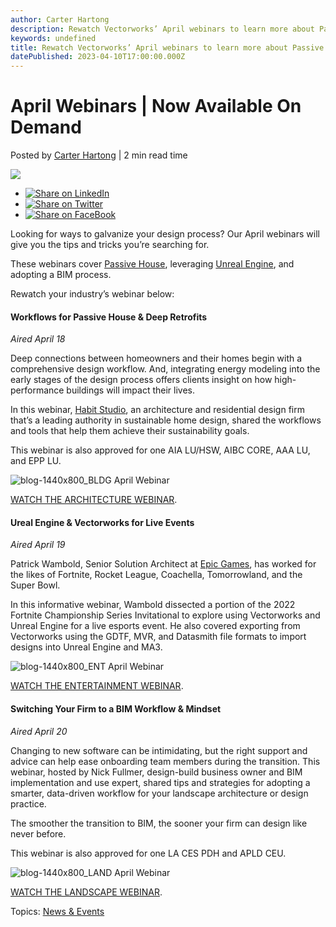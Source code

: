 ```yaml
---
author: Carter Hartong
description: Rewatch Vectorworks’ April webinars to learn more about Passive House, Unreal Engine, and adopting a BIM process.
keywords: undefined
title: Rewatch Vectorworks’ April webinars to learn more about Passive House, Unreal Engine, and adopting a BIM process. 
datePublished: 2023-04-10T17:00:00.000Z
---
```

  

# April Webinars | Now Available On Demand

 Posted by [Carter Hartong](https://blog.vectorworks.net/author/carter-hartong) | 2 min read time 

![](https://blog.vectorworks.net/hubfs/Blog%20Images/230406_April%20Webinar/blog-1440x800_LAND%20April%20Webinar.png) 

* [![Share on LinkedIn](https://2659751.fs1.hubspotusercontent-na1.net/hubfs/2659751/michaelDemo/share-LI.png)](http://www.linkedin.com/shareArticle?mini=true&url=https%3A%2F%2Fblog.vectorworks.net%2Fsign-up-today-for-vectorworks-april-webinars)
* [![Share on Twitter](https://2659751.fs1.hubspotusercontent-na1.net/hubfs/2659751/michaelDemo/share-TW.png)](https://www.twitter.com/share?text=April%20Webinars%20|%20Now%20Available%20On%20Demand&url=https%3A%2F%2Fblog.vectorworks.net%2Fsign-up-today-for-vectorworks-april-webinars&via=PMGTweets)
* [![Share on FaceBook](https://2659751.fs1.hubspotusercontent-na1.net/hubfs/2659751/michaelDemo/share-FB.png)](https://www.facebook.com/sharer/sharer.php?u=https%3A%2F%2Fblog.vectorworks.net%2Fsign-up-today-for-vectorworks-april-webinars)

Looking for ways to galvanize your design process? Our April webinars will give you the tips and tricks you’re searching for.

These webinars cover [Passive House](https://passivehouse-international.org/index.php?page%5Fid=150), leveraging [Unreal Engine](https://www.unrealengine.com/?utm%5Fsource=GoogleSearch&utm%5Fmedium=Performance&utm%5Fcampaign=%7Bcampaigname%7D&utm%5Fid=17086214833&sub%5Fcampaign=&utm%5Fcontent=&utm%5Fterm=unreal%20engine), and adopting a BIM process.

Rewatch your industry’s webinar below:

#### Workflows for Passive House & Deep Retrofits

_Aired April 18_ 

Deep connections between homeowners and their homes begin with a comprehensive design workflow. And, integrating energy modeling into the early stages of the design process offers clients insight on how high-performance buildings will impact their lives.

In this webinar, [Habit Studio](https://www.habitstudio.ca/), an architecture and residential design firm that’s a leading authority in sustainable home design, shared the workflows and tools that help them achieve their sustainability goals.

This webinar is also approved for one AIA LU/HSW, AIBC CORE, AAA LU, and EPP LU.

![blog-1440x800_BLDG April Webinar](https://blog.vectorworks.net/hs-fs/hubfs/Blog%20Images/230406_April%20Webinar/blog-1440x800_BLDG%20April%20Webinar.png?width=1440&height=800&name=blog-1440x800_BLDG%20April%20Webinar.png) 

[WATCH THE ARCHITECTURE WEBINAR](https://university.vectorworks.net/course/view.php?id=2624).

#### Ureal Engine & Vectorworks for Live Events

_Aired April 19_ 

Patrick Wambold, Senior Solution Architect at [Epic Games](https://store.epicgames.com/), has worked for the likes of Fortnite, Rocket League, Coachella, Tomorrowland, and the Super Bowl.

In this informative webinar, Wambold dissected a portion of the 2022 Fortnite Championship Series Invitational to explore using Vectorworks and Unreal Engine for a live esports event. He also covered exporting from Vectorworks using the GDTF, MVR, and Datasmith file formats to import designs into Unreal Engine and MA3.

![blog-1440x800_ENT April Webinar](https://blog.vectorworks.net/hs-fs/hubfs/Blog%20Images/230406_April%20Webinar/blog-1440x800_ENT%20April%20Webinar.png?width=1440&height=800&name=blog-1440x800_ENT%20April%20Webinar.png) 

[WATCH THE ENTERTAINMENT WEBINAR](https://university.vectorworks.net/course/view.php?id=2620).

#### Switching Your Firm to a BIM Workflow & Mindset 

_Aired April 20_ 

Changing to new software can be intimidating, but the right support and advice can help ease onboarding team members during the transition. This webinar, hosted by Nick Fullmer, design-build business owner and BIM implementation and use expert, shared tips and strategies for adopting a smarter, data-driven workflow for your landscape architecture or design practice.

The smoother the transition to BIM, the sooner your firm can design like never before.

This webinar is also approved for one LA CES PDH and APLD CEU.

![blog-1440x800_LAND April Webinar](https://blog.vectorworks.net/hs-fs/hubfs/Blog%20Images/230406_April%20Webinar/blog-1440x800_LAND%20April%20Webinar.png?width=1440&height=800&name=blog-1440x800_LAND%20April%20Webinar.png) 

[WATCH THE LANDSCAPE WEBINAR](https://university.vectorworks.net/course/view.php?id=2619).

 Topics: [News & Events](https://blog.vectorworks.net/topic/news-events) 

  